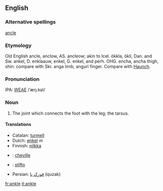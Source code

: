 ==English==
===Alternative spellings===
[[ancle]]

===Etymology===
Old English ancle, anclow, AS. ancleow; akin to Icel. ökkla, ökli, Dan. and Sw. ankel, D. enklaauw, enkel, G. enkel, and perh. OHG. encha, ancha  thigh, shin: compare with Skr. anga limb, anguri finger. Compare with [[Haunch]].

===Pronunciation===
IPA: [[WEAE]] /ˈæŋ.kəl/

===Noun===
# The joint which connects the foot with the leg; the tarsus.
<!-- material copied from Webster's Revised Unabridged Dictionary (1913) -->

====Translations====
*Catalan: [[turmell]]
*Dutch: [[enkel]] ''m''
*Finnish: [[nilkka]]
*{{fr}}: [[cheville]]
*{{io}}: [[stifto]]
*Persian: [[قوزک پا]] (quzak)

[[fr:ankle]]
[[it:ankle]]